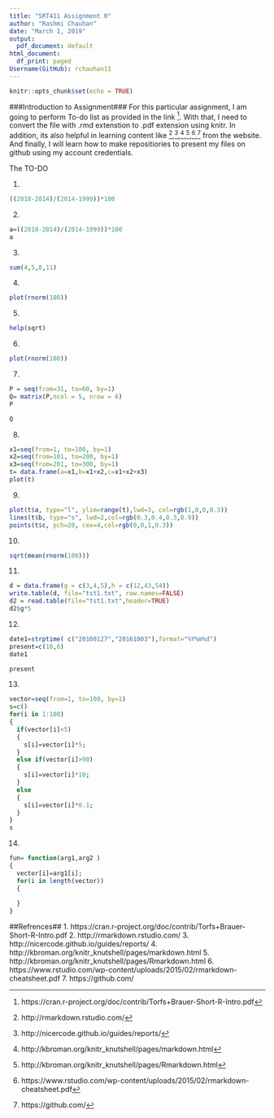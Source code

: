```yaml
---
title: "SRT411 Assignment 0"
author: "Rashmi Chauhan"
date: "March 1, 2019"
output:
  pdf_document: default
html_document:
  df_print: paged
Username(GitHub): rchauhan11
---
```

  
  ```r
knitr::opts_chunk$set(echo = TRUE)
```
###Introduction to Assignment###
For this particular assignment, I am going to perform To-do list as provided in the link [^1]. With that, I need to convert the file with .rmd extenstion to .pdf extension using knitr. In addition, its also helpful in learning content like [^2],[^3],[^4],[^5],[^6],[^7] from the website. And finally, I will learn how to make repositiories to present my files on github using my account credentials.


The TO-DO 

1)
```r
((2018-2014)/(2014-1999))*100
```

2)
```r
a=((2018-2014)/(2014-1999))*100
a
```

3)
```r
sum(4,5,8,11)
```

4)
```r
plot(rnorm(100))
```

5)
```r
help(sqrt)
```

6)
```r
plot(rnorm(100))
```

7)
```r
P = seq(from=31, to=60, by=1)
Q= matrix(P,ncol = 5, nrow = 6)
P
```
```r
Q
```
8)
```r
x1=seq(from=1, to=100, by=1)
x2=seq(from=101, to=200, by=1)
x3=seq(from=201, to=300, by=1)
t= data.frame(a=x1,b=x1+x2,c=x1+x2+x3)
plot(t)
```

9)
```r
plot(t$a, type="l", ylim=range(t),lwd=3, col=rgb(1,0,0,0.3))
lines(t$b, type="s", lwd=2,col=rgb(0.3,0.4,0.3,0.9))
points(t$c, pch=20, cex=4,col=rgb(0,0,1,0.3))
```

10)
```r
sqrt(mean(rnorm(100)))
```

11)
```r
d = data.frame(g = c(3,4,5),h = c(12,43,54))
write.table(d, file="tst1.txt", row.names=FALSE)
d2 = read.table(file="tst1.txt",header=TRUE)
d2$g*5
```

12)
```r
date1=strptime( c("20160127","20161003"),format="%Y%m%d")
present=c(10,6)
date1
```
```r
present
```
13)
```r
vector=seq(from=1, to=100, by=1)
s=c()
for(i in 1:100)
{
  if(vector[i]<5)
  {
    s[i]=vector[i]*5;
  }
  else if(vector[i]>90)
  {
    s[i]=vector[i]*10;
  }
  else
  {
    s[i]=vector[i]*0.1;
  }
}
s
```

14)
```r
fun= function(arg1,arg2 )
{
  vector[i]=arg1[i];
  for(i in length(vector))
  {
    
  }
}
```


##Refrences##
1. https://cran.r-project.org/doc/contrib/Torfs+Brauer-Short-R-Intro.pdf
2. http://rmarkdown.rstudio.com/
  3. http://nicercode.github.io/guides/reports/
  4. http://kbroman.org/knitr_knutshell/pages/markdown.html
5. http://kbroman.org/knitr_knutshell/pages/Rmarkdown.html
6. https://www.rstudio.com/wp-content/uploads/2015/02/rmarkdown-cheatsheet.pdf
7. https://github.com/
  
  [^1]: https://cran.r-project.org/doc/contrib/Torfs+Brauer-Short-R-Intro.pdf
[^2]:http://rmarkdown.rstudio.com/
  [^3]:http://nicercode.github.io/guides/reports/
  [^4]:http://kbroman.org/knitr_knutshell/pages/markdown.html
[^5]:http://kbroman.org/knitr_knutshell/pages/Rmarkdown.html
[^6]:https://www.rstudio.com/wp-content/uploads/2015/02/rmarkdown-cheatsheet.pdf
[^7]:https://github.com/